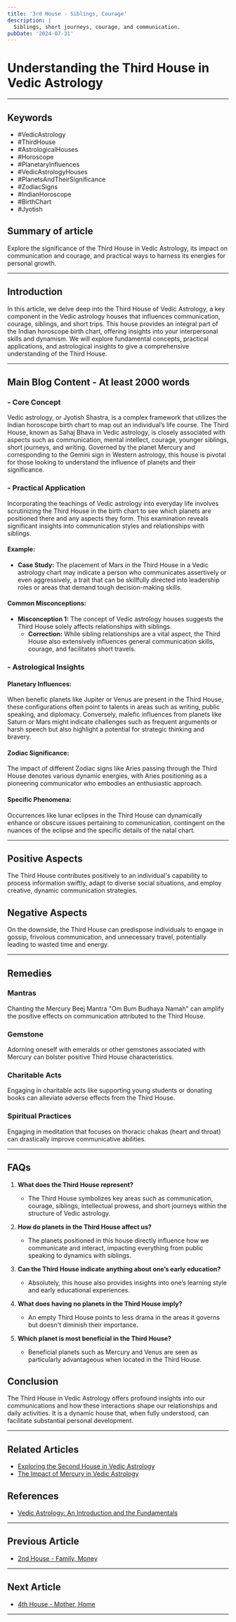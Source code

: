 ```yaml
---
title: '3rd House - Siblings, Courage'
description: |
  Siblings, short journeys, courage, and communication.
pubDate: '2024-07-31'
---
```


# Understanding the Third House in Vedic Astrology

---

## Keywords
- #VedicAstrology
- #ThirdHouse
- #AstrologicalHouses
- #Horoscope
- #PlanetaryInfluences
- #VedicAstrologyHouses
- #PlanetsAndTheirSignificance
- #ZodiacSigns
- #IndianHoroscope
- #BirthChart
- #Jyotish

## Summary of article
Explore the significance of the Third House in Vedic Astrology, its impact on communication and courage, and practical ways to harness its energies for personal growth.

---

## Introduction
In this article, we delve deep into the Third House of Vedic Astrology, a key component in the Vedic astrology houses that influences communication, courage, siblings, and short trips. This house provides an integral part of the Indian horoscope birth chart, offering insights into your interpersonal skills and dynamism. We will explore fundamental concepts, practical applications, and astrological insights to give a comprehensive understanding of the Third House.

---

## Main Blog Content - At least 2000 words

### - Core Concept
Vedic astrology, or Jyotish Shastra, is a complex framework that utilizes the Indian horoscope birth chart to map out an individual’s life course. The Third House, known as Sahaj Bhava in Vedic astrology, is closely associated with aspects such as communication, mental intellect, courage, younger siblings, short journeys, and writing. Governed by the planet Mercury and corresponding to the Gemini sign in Western astrology, this house is pivotal for those looking to understand the influence of planets and their significance.

### - Practical Application
Incorporating the teachings of Vedic astrology into everyday life involves scrutinizing the Third House in the birth chart to see which planets are positioned there and any aspects they form. This examination reveals significant insights into communication styles and relationships with siblings.

#### Example:
- **Case Study:** The placement of Mars in the Third House in a Vedic astrology chart may indicate a person who communicates assertively or even aggressively, a trait that can be skillfully directed into leadership roles or areas that demand tough decision-making skills.

#### Common Misconceptions:
- **Misconception 1:** The concept of Vedic astrology houses suggests the Third House solely affects relationships with siblings.
  - **Correction:** While sibling relationships are a vital aspect, the Third House also extensively influences general communication skills, courage, and facilitates short travels.

### - Astrological Insights
#### Planetary Influences:
When benefic planets like Jupiter or Venus are present in the Third House, these configurations often point to talents in areas such as writing, public speaking, and diplomacy. Conversely, malefic influences from planets like Saturn or Mars might indicate challenges such as frequent arguments or harsh speech but also highlight a potential for strategic thinking and bravery.

#### Zodiac Significance:
The impact of different Zodiac signs like Aries passing through the Third House denotes various dynamic energies, with Aries positioning as a pioneering communicator who embodies an enthusiastic approach.

#### Specific Phenomena:
Occurrences like lunar eclipses in the Third House can dynamically enhance or obscure issues pertaining to communication, contingent on the nuances of the eclipse and the specific details of the natal chart.

---

## Positive Aspects
The Third House contributes positively to an individual's capability to process information swiftly, adapt to diverse social situations, and employ creative, dynamic communication strategies.

## Negative Aspects
On the downside, the Third House can predispose individuals to engage in gossip, frivolous communication, and unnecessary travel, potentially leading to wasted time and energy.

---

## Remedies

### Mantras
Chanting the Mercury Beej Mantra "Om Bum Budhaya Namah" can amplify the positive effects on communication attributed to the Third House.

### Gemstone
Adorning oneself with emeralds or other gemstones associated with Mercury can bolster positive Third House characteristics.

### Charitable Acts
Engaging in charitable acts like supporting young students or donating books can alleviate adverse effects from the Third House.

### Spiritual Practices
Engaging in meditation that focuses on thoracic chakas (heart and throat) can drastically improve communicative abilities.

---

## FAQs
1. **What does the Third House represent?**
   - The Third House symbolizes key areas such as communication, courage, siblings, intellectual prowess, and short journeys within the structure of Vedic astrology.
   
2. **How do planets in the Third House affect us?**
   - The planets positioned in this house directly influence how we communicate and interact, impacting everything from public speaking to dynamics with siblings.

3. **Can the Third House indicate anything about one’s early education?**
   - Absolutely, this house also provides insights into one’s learning style and early educational experiences.

4. **What does having no planets in the Third House imply?**
   - An empty Third House points to less drama in the areas it governs but doesn't diminish their importance.

5. **Which planet is most beneficial in the Third House?**
   - Beneficial planets such as Mercury and Venus are seen as particularly advantageous when located in the Third House.

## Conclusion
The Third House in Vedic Astrology offers profound insights into our communications and how these interactions shape our relationships and daily activities. It is a dynamic house that, when fully understood, can facilitate substantial personal development.

---

## Related Articles
- [Exploring the Second House in Vedic Astrology](link)
- [The Impact of Mercury in Vedic Astrology](link)

## References
- [Vedic Astrology: An Introduction and the Fundamentals](https://www.vedicastrology.com/)

---

## Previous Article
- [2nd House - Family, Money](/blogs-md/02_Houses/202_2nd_House_in_Vedic_Astrology.mdx)

---

## Next Article
- [4th House - Mother, Home](/blogs-md/02_Houses/204_4th_House_in_Vedic_Astrology.mdx)

---
